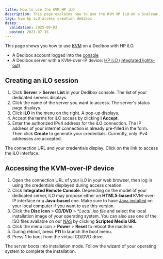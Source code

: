 ```yaml
---
title: How to use the KVM HP iLO
description: This page explains how to use the KVM HP iLO on a Scalewaty Dedibox
tags: kvm hp iLO access creation dedibox
dates:
  validation: 2025-09-03
  posted: 2021-07-16
---
```




This page shows you how to use [KVM](/dedibox-kvm-over-ip/concepts/#kvm-over-ip) on a Dedibox with HP iLO.

<Requirements />

- A Dedibox account logged into the [console](https://console.online.net)
- A Dedibox server with a KVM-over-IP device: [HP iLO (integrated lights-out)](https://www.hpe.com/us/en/servers/integrated-lights-out-ilo.html)

## Creating an iLO session

1. Click **Server** > **Server List** in your Dedibox console. The list of your dedicated servers displays.
2. Click the name of the server you want to access. The server's status page displays.
3. Click **iLO** in the menu on the right. A pop-up displays.
    <Lightbox image={image} alt="" />
4. Accept the terms for iLO access by clicking **I Accept**.
5. Enter the authorized IPv4 address for the iLO connection. The IP address of your internet connection is already pre-filled in the form. Then click **Create** to generate your credentials.
    <Message type="note">
      Currently, only IPv4 addresses are accepted.
    </Message>

The connection URL and your credentials display. Click on the link to access the iLO interface.

## Accessing the KVM-over-IP device

1. Open the connection URL of your iLO in your web browser, then log in using the credentials displayed during access creation.
2. Click **Integrated Remote Console**.
    <Message type="tip">
      Depending on the model of your dedicated server, iLO may propose either an **HTML5-based** KVM-over-IP interface or a **Java-based** one. Make sure to have [Java installed](https://www.java.com/en/download/help/download_options.html) on your local computer if you want to use this version.
    </Message>
3. Click the **Disc icon** > **CD/DVD** > **Local *.iso file** and select the local installation image of your operating system.
    <Message type="tip">
      You can also use one of the ISO files available on our [NAS](https://virtualmedia.online.net/) by clicking **Scripted Media URL**.
    </Message>
4. Click the menu icon > **Power** > **Reset** to reboot the machine.
5. During reboot, press **F11** to launch the boot menu.
    <Lightbox image={image2} alt="" />
6. Press **1** to boot from the virtual CD/DVD drive.
    <Lightbox image={image3} alt="" />

The server boots into installation mode. Follow the wizard of your operating system to complete the installation.


